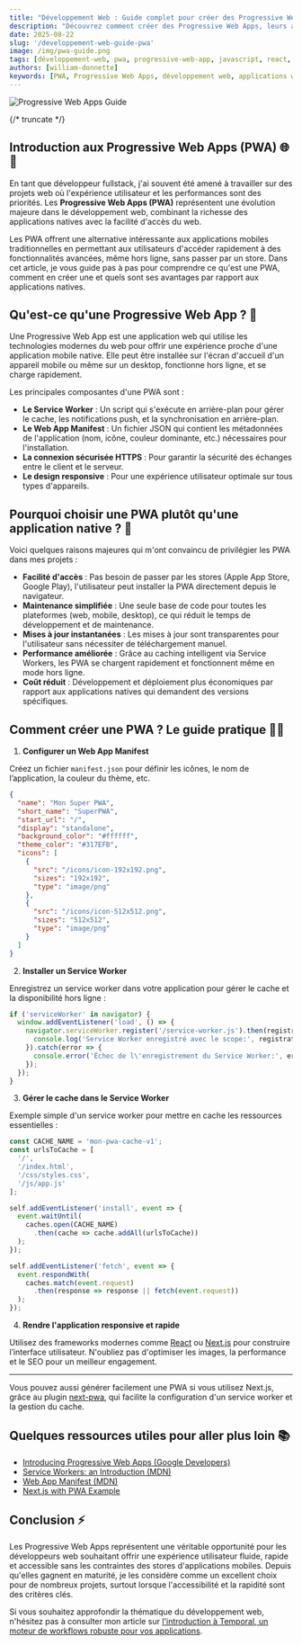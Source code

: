 ```yaml
---
title: "Développement Web : Guide complet pour créer des Progressive Web Apps (PWA)"
description: "Découvrez comment créer des Progressive Web Apps, leurs avantages par rapport aux applications natives, et pourquoi adopter ce format pour vos projets web."
date: 2025-08-22
slug: '/developpement-web-guide-pwa'
image: /img/pwa-guide.png
tags: [développement-web, pwa, progressive-web-app, javascript, react, nextjs]
authors: [william-donnette]
keywords: [PWA, Progressive Web Apps, développement web, applications web, React, Next.js, Service Workers, web manifest]
---
```



![Progressive Web Apps Guide](/img/pwa-guide.png "Progressive Web Apps")

<HorizontalDisplay />

{/* truncate */}

## Introduction aux Progressive Web Apps (PWA) 🌐📲

En tant que développeur fullstack, j'ai souvent été amené à travailler sur des projets web où l'expérience utilisateur et les performances sont des priorités. Les **Progressive Web Apps (PWA)** représentent une évolution majeure dans le développement web, combinant la richesse des applications natives avec la facilité d'accès du web.

Les PWA offrent une alternative intéressante aux applications mobiles traditionnelles en permettant aux utilisateurs d'accéder rapidement à des fonctionnalités avancées, même hors ligne, sans passer par un store. Dans cet article, je vous guide pas à pas pour comprendre ce qu'est une PWA, comment en créer une et quels sont ses avantages par rapport aux applications natives.

<ArialInArticle />

## Qu'est-ce qu'une Progressive Web App ? 🧐

Une Progressive Web App est une application web qui utilise les technologies modernes du web pour offrir une expérience proche d'une application mobile native. Elle peut être installée sur l'écran d'accueil d'un appareil mobile ou même sur un desktop, fonctionne hors ligne, et se charge rapidement.

Les principales composantes d'une PWA sont :

- **Le Service Worker** : Un script qui s'exécute en arrière-plan pour gérer le cache, les notifications push, et la synchronisation en arrière-plan.
- **Le Web App Manifest** : Un fichier JSON qui contient les métadonnées de l'application (nom, icône, couleur dominante, etc.) nécessaires pour l'installation.
- **La connexion sécurisée HTTPS** : Pour garantir la sécurité des échanges entre le client et le serveur.
- **Le design responsive** : Pour une expérience utilisateur optimale sur tous types d'appareils.

## Pourquoi choisir une PWA plutôt qu'une application native ? 🤔

Voici quelques raisons majeures qui m'ont convaincu de privilégier les PWA dans mes projets :

- **Facilité d'accès** : Pas besoin de passer par les stores (Apple App Store, Google Play), l'utilisateur peut installer la PWA directement depuis le navigateur.
- **Maintenance simplifiée** : Une seule base de code pour toutes les plateformes (web, mobile, desktop), ce qui réduit le temps de développement et de maintenance.
- **Mises à jour instantanées** : Les mises à jour sont transparentes pour l'utilisateur sans nécessiter de téléchargement manuel.
- **Performance améliorée** : Grâce au caching intelligent via Service Workers, les PWA se chargent rapidement et fonctionnent même en mode hors ligne.
- **Coût réduit** : Développement et déploiement plus économiques par rapport aux applications natives qui demandent des versions spécifiques.

## Comment créer une PWA ? Le guide pratique 👨‍💻

1. **Configurer un Web App Manifest**

Créez un fichier `manifest.json` pour définir les icônes, le nom de l’application, la couleur du thème, etc.

```json
{
  "name": "Mon Super PWA",
  "short_name": "SuperPWA",
  "start_url": "/",
  "display": "standalone",
  "background_color": "#ffffff",
  "theme_color": "#317EFB",
  "icons": [
    {
      "src": "/icons/icon-192x192.png",
      "sizes": "192x192",
      "type": "image/png"
    },
    {
      "src": "/icons/icon-512x512.png",
      "sizes": "512x512",
      "type": "image/png"
    }
  ]
}
```

2. **Installer un Service Worker**

Enregistrez un service worker dans votre application pour gérer le cache et la disponibilité hors ligne :

```js
if ('serviceWorker' in navigator) {
  window.addEventListener('load', () => {
    navigator.serviceWorker.register('/service-worker.js').then(registration => {
      console.log('Service Worker enregistré avec le scope:', registration.scope);
    }).catch(error => {
      console.error('Échec de l\'enregistrement du Service Worker:', error);
    });
  });
}
```

3. **Gérer le cache dans le Service Worker**

Exemple simple d'un service worker pour mettre en cache les ressources essentielles :

```js
const CACHE_NAME = 'mon-pwa-cache-v1';
const urlsToCache = [
  '/',
  '/index.html',
  '/css/styles.css',
  '/js/app.js'
];

self.addEventListener('install', event => {
  event.waitUntil(
    caches.open(CACHE_NAME)
      .then(cache => cache.addAll(urlsToCache))
  );
});

self.addEventListener('fetch', event => {
  event.respondWith(
    caches.match(event.request)
      .then(response => response || fetch(event.request))
  );
});
```

4. **Rendre l'application responsive et rapide**

Utilisez des frameworks modernes comme [React](https://reactjs.org/) ou [Next.js](https://nextjs.org/) pour construire l’interface utilisateur. N'oubliez pas d'optimiser les images, la performance et le SEO pour un meilleur engagement.

---

Vous pouvez aussi générer facilement une PWA si vous utilisez Next.js, grâce au plugin [next-pwa](https://github.com/shadowwalker/next-pwa), qui facilite la configuration d'un service worker et la gestion du cache.

## Quelques ressources utiles pour aller plus loin 📚

- [Introducing Progressive Web Apps (Google Developers)](https://web.dev/progressive-web-apps/)
- [Service Workers: an Introduction (MDN)](https://developer.mozilla.org/en-US/docs/Web/API/Service_Worker_API)
- [Web App Manifest (MDN)](https://developer.mozilla.org/en-US/docs/Web/Manifest)
- [Next.js with PWA Example](https://github.com/vercel/next.js/tree/canary/examples/progressive-web-app)

<ArialInArticle />

## Conclusion ⚡

Les Progressive Web Apps représentent une véritable opportunité pour les développeurs web souhaitant offrir une expérience utilisateur fluide, rapide et accessible sans les contraintes des stores d'applications mobiles. Depuis qu'elles gagnent en maturité, je les considère comme un excellent choix pour de nombreux projets, surtout lorsque l'accessibilité et la rapidité sont des critères clés.

Si vous souhaitez approfondir la thématique du développement web, n'hésitez pas à consulter mon article sur [l'introduction à Temporal, un moteur de workflows robuste pour vos applications](https://william-donnette.dev/blog/introduction-temporal).

<ArialMultiplex />